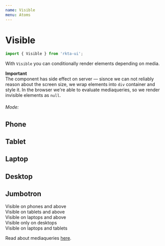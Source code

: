 ```yaml
---
name: Visible
menu: Atoms
---
```



# Visible
```js
import { Visible } from 'rkta-ui';
```

<Props of={Visible} />

With `Visible` you can conditionally render elements depending on media.

**Important**  
The component has side effect on server — sisnce we can not reliably reason about the
screen size, we wrap elements into `div` container and style it. In the browser we're
able to evaluate mediaqueries, so we render invisible elements as `null`.

<Playground>
  <h6>Mode:</h6>
  <Visible phone>
    <h2>Phone</h2>
  </Visible>
  <Visible tablet>
    <h2>Tablet</h2>
  </Visible>
  <Visible laptop>
    <h2>Laptop</h2>
  </Visible>
  <Visible desktop>
    <h2>Desktop</h2>
  </Visible>
  <Visible jumbotron>
    <h2>Jumbotron</h2>
  </Visible>
  <Visible atMostPhone>
    <div>Visible on phones and above</div>
  </Visible>
  <Visible atMostTablet>
    <div>Visible on tablets and above</div>
  </Visible>
  <Visible atMostLaptop>
    <div>Visible on laptops and above</div>
  </Visible>
  <Visible desktop>
    <div>Visible only on desktops</div>
  </Visible>
  <Visible laptop tablet>
    <div>Visible on laptops and tablets</div>
  </Visible>
</Playground>

Read about mediaqueries [here](/util-create-media-queries).
